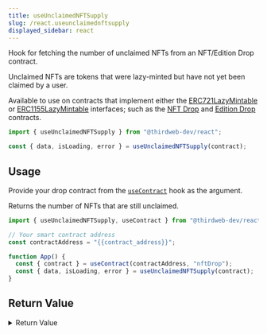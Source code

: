 ```yaml
---
title: useUnclaimedNFTSupply
slug: /react.useunclaimednftsupply
displayed_sidebar: react
---
```


Hook for fetching the number of unclaimed NFTs from an NFT/Edition Drop contract.

Unclaimed NFTs are tokens that were lazy-minted but have not yet been claimed by a user.

Available to use on contracts that implement either the [ERC721LazyMintable](/contractkit/interfaces/erc721lazymintable)
or [ERC1155LazyMintable](/contractkit/interfaces/erc1155lazymintable) interfaces;
such as the [NFT Drop](https://thirdweb.com/thirdweb.eth/DropERC721) and [Edition Drop](https://thirdweb.com/thirdweb.eth/DropERC1155) contracts.

```jsx
import { useUnclaimedNFTSupply } from "@thirdweb-dev/react";

const { data, isLoading, error } = useUnclaimedNFTSupply(contract);
```

## Usage

Provide your drop contract from the [`useContract`](react/hooks/usecontract) hook as the argument.

Returns the number of NFTs that are still unclaimed.

```jsx
import { useUnclaimedNFTSupply, useContract } from "@thirdweb-dev/react";

// Your smart contract address
const contractAddress = "{{contract_address}}";

function App() {
  const { contract } = useContract(contractAddress, "nftDrop");
  const { data, isLoading, error } = useUnclaimedNFTSupply(contract);
}
```

## Return Value

<details>
  <summary>Return Value</summary>
  <div>

The hook's `data` property, once loaded, contains a `BigNumber` representing the number of unclaimed NFTs.

```ts
BigNumber;
```

</div>
</details>
